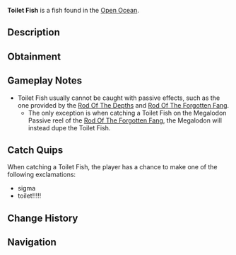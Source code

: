 {{FishInfobox
|image          = Toilet Fish.png
|rarity         = Secret
|sea            = Second Sea
|location       = [[Open Ocean]]
|sublocation    = 
|sources        = Fishing Rod
|nopassive      = 1
|radar_location = 
|prog_speed     = -65
|xp             = 12000
|weather        = Clear
|time           = Day
|season         = Summer
|bait           = Mist Worms
|base_weight    = 50
|base_value     = 20000
|weight_range   = 39.5
|base_chance    = 0.5
|base_resil     = 6
}}
'''Toilet Fish''' is a {{Rarity|Secret}} fish found in the [[Open Ocean]].

== Description ==
{{Description|i need to take a dump|Bestiary Entry}}

== Obtainment ==
{{Description|Kiwi would be fond of this|Bestiary Hint}}
{{Fish Availability|
Apex Fish Hunt/Apex Leviathan
Narwhal Hunt/Beluga/Second Sea
Narwhal Hunt/Magician Narwhal/Second Sea
Narwhal Hunt/Narwhal/Second Sea
Open Ocean
Open Ocean/Sea Leviathan
|top_rods      = 
Free Spirit Rod\619.25\6692.86;
Great Rod of Oscar\591.9\5208.27;
Astralhook Rod\559.63\5279.13;
Azure Of Lagoon\529.91\5627.22;
Carrot Rod\484.39\5001.44;
Resourceful Rod\341.08\3576.73;
Firefly Rod\464.35\6194.7;
Plastic Rod\247.78\5267.37;
Fischer's Rod\249.77\5048.65;
Lucky Rod\268.16\4608.72;
Blazebringer Rod\444.56\4834.23;
Verdant Shear Rod\427.49\5121.18;
Trident Rod\356.66\3517.09;
Seraphic Rod\284.44\3067.93;
Ethereal Prism Rod\283.09\3039.65;
No-Life Rod\275.71\2957.77;
Challenger's Rod\264.62\2840.56;
Rod Of The Forgotten Fang\259.01\2791.95;
Rod Of The Exalted One\254.87\2755.28;
Rod Of The Depths\244.74\2633.52;
Depthseeker Rod\240.91\2550.29;
Volcanic Rod\235.18\2518.29;
Avalanche Rod\233.68\2468.38;
Zeus Rod\232.03\2484.53;
Steady Rod\224.6\2203.23
|recommended   = Free Spirit Rod
}}

== Gameplay Notes ==
* Toilet Fish usually cannot be caught with passive effects, such as the one provided by the [[Rod Of The Depths]] and [[Rod Of The Forgotten Fang]].
** The only exception is when catching a Toilet Fish on the Megalodon Passive reel of the [[Rod Of The Forgotten Fang]], the Megalodon will instead dupe the Toilet Fish.

== Catch Quips ==
When catching a Toilet Fish, the player has a chance to make one of the following exclamations:
* sigma
* toilet!!!!!

== Change History ==
{{Change History|{{subst:Current Version}}}}

== Navigation ==
{{Fish Navbox|Open Ocean}}